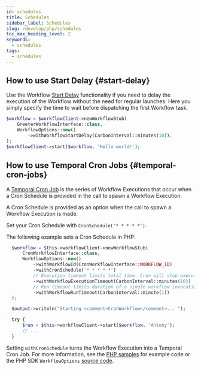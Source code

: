 ```yaml
---
id: schedules
title: Schedules
sidebar_label: Schedules
slug: /develop/php/schedules
toc_max_heading_level: 2
keywords:
  - schedules
tags:
  - schedules
---
```


## How to use Start Delay {#start-delay}

Use the Workflow [Start Delay](/workflows#delay-workflow-execution) functionality if you need to delay the execution of the Workflow without the need for regular launches.
Here you simply specify the time to wait before dispatching the first Workflow task.

```php
$workflow = $workflowClient->newWorkflowStub(
    GreeterWorkflowInterface::class,
    WorkflowOptions::new()
        ->withWorkflowStartDelay(CarbonInterval::minutes(10)),
);
$workflowClient->start($workflow, 'Hello world!');
```

## How to use Temporal Cron Jobs {#temporal-cron-jobs}

A [Temporal Cron Job](/workflows#temporal-cron-job) is the series of Workflow Executions that occur when a Cron Schedule is provided in the call to spawn a Workflow Execution.

A Cron Schedule is provided as an option when the call to spawn a Workflow Execution is made.

Set your Cron Schedule with `CronSchedule('* * * * *')`.

The following example sets a Cron Schedule in PHP:

```php
  $workflow = $this->workflowClient->newWorkflowStub(
      CronWorkflowInterface::class,
      WorkflowOptions::new()
          ->withWorkflowId(CronWorkflowInterface::WORKFLOW_ID)
          ->withCronSchedule('* * * * *')
          // Execution timeout limits total time. Cron will stop executing after this timeout.
          ->withWorkflowExecutionTimeout(CarbonInterval::minutes(10))
          // Run timeout limits duration of a single workflow invocation.
          ->withWorkflowRunTimeout(CarbonInterval::minute(1))
  );

  $output->writeln("Starting <comment>CronWorkflow</comment>... ");

  try {
      $run = $this->workflowClient->start($workflow, 'Antony');
      // ...
  }
```

Setting `withCronSchedule` turns the Workflow Execution into a Temporal Cron Job.
For more information, see the [PHP samples](https://github.com/temporalio/samples-php/tree/master/app/src/Cron) for example code or the PHP SDK `WorkflowOptions` [source code](https://github.com/temporalio/sdk-php/blob/master/src/Client/WorkflowOptions.php).
